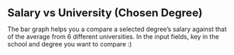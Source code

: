 <b style="font-size:24px;">Salary vs University (Chosen Degree)</b>

The bar graph helps you a compare a selected degree's salary against that of the average from 6 different universities</b>. 
In the input fields, key in the school and degree you want to compare :)
<br>
